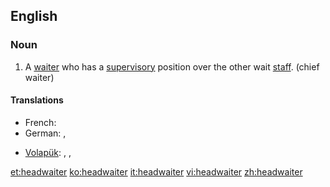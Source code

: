 ==English==

===Noun===
{{en-noun}}

# A [[waiter]] who has a [[supervisory]] position over the other wait [[staff]]. (chief waiter)

====Translations====
{{trans-top|main supervisory waiter}}
* French: {{t|fr|maître d’hôtel|m}}
* German: {{t|de|Oberkellner|m}}, {{t|de|Oberkellnerin|f}}
{{trans-mid}}
* [[Volapük]]: {{qualifier|male or female}} {{t|vo|lebötan}}, {{qualifier|male}} {{t|vo|hilebötan}}, {{qualifier|female}} {{t|vo|jilebötan}}
{{trans-bottom}}

[[et:headwaiter]]
[[ko:headwaiter]]
[[it:headwaiter]]
[[vi:headwaiter]]
[[zh:headwaiter]]
